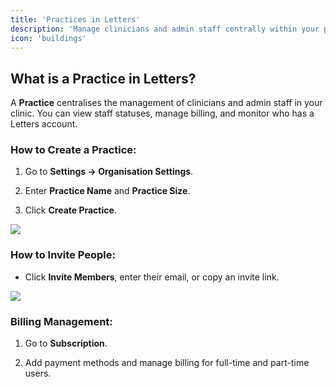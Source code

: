 ```yaml
---
title: 'Practices in Letters'
description: 'Manage clinicians and admin staff centrally within your practice'
icon: 'buildings'
---
```


## What is a Practice in Letters?

A **Practice** centralises the management of clinicians and admin staff in your clinic. You can view staff statuses, manage billing, and monitor who has a Letters account.

### How to Create a Practice:

1. Go to **Settings → Organisation Settings**.

2. Enter **Practice Name** and **Practice Size**.

3. Click **Create Practice**.

<Frame>
  <img src="/images/prac1.jpg" />
</Frame>

### How to Invite People:

* Click **Invite Members**, enter their email, or copy an invite link.

<Frame>
  <img src="/images/prac2.jpg" />
</Frame>

### Billing Management:

1. Go to **Subscription**.

2. Add payment methods and manage billing for full-time and part-time users.
